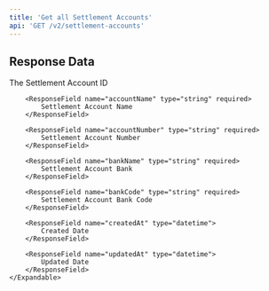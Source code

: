 ```yaml
---
title: 'Get all Settlement Accounts'
api: 'GET /v2/settlement-accounts'
---
```


## Response Data

<ResponseField name="settlementAccounts" type="array">
    <Expandable title="items">
        <ResponseField name="id" type="string" required>
            The Settlement Account ID
        </ResponseField>

        <ResponseField name="accountName" type="string" required>
            Settlement Account Name
        </ResponseField>

        <ResponseField name="accountNumber" type="string" required>
            Settlement Account Number
        </ResponseField>

        <ResponseField name="bankName" type="string" required>
            Settlement Account Bank
        </ResponseField>

        <ResponseField name="bankCode" type="string" required>
            Settlement Account Bank Code
        </ResponseField>

        <ResponseField name="createdAt" type="datetime">
            Created Date
        </ResponseField>

        <ResponseField name="updatedAt" type="datetime">
            Updated Date
        </ResponseField>
    </Expandable>
</ResponseField>